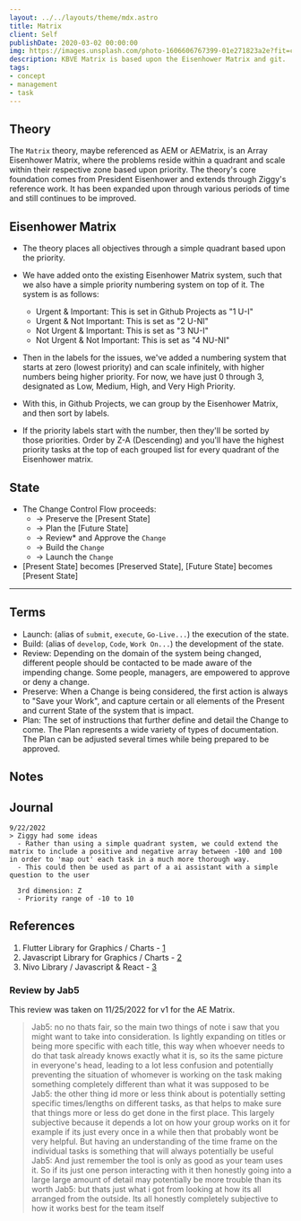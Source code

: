```yaml
---
layout: ../../layouts/theme/mdx.astro
title: Matrix
client: Self
publishDate: 2020-03-02 00:00:00
img: https://images.unsplash.com/photo-1606606767399-01e271823a2e?fit=crop&w=1400&h=700&q=75
description: KBVE Matrix is based upon the Eisenhower Matrix and git.
tags:
- concept
- management
- task
---
```


## Theory

The `Matrix` theory, maybe referenced as AEM or AEMatrix, is an Array Eisenhower Matrix, where the problems reside within a quadrant and scale within their respective zone based upon priority.
The theory's core foundation comes from President Eisenhower and extends through Ziggy's reference work. It has been expanded upon through various periods of time and still continues to be improved.

## Eisenhower Matrix

- The theory places all objectives through a simple quadrant based upon the priority.

- We have added onto the existing Eisenhower Matrix system, such that we also have a simple priority
numbering system on top of it. The system is as follows:
  - Urgent & Important: This is set in Github Projects as "1 U-I"
  - Urgent & Not Important: This is set as "2 U-NI"
  - Not Urgent & Important: This is set as "3 NU-I"
  - Not Urgent & Not Important: This is set as "4 NU-NI"

- Then in the labels for the issues, we've added a numbering system that starts at zero (lowest priority) and can scale infinitely, with higher numbers being higher priority. For now, we have just 0 through 3, designated as Low, Medium, High, and Very High Priority.
- With this, in Github Projects, we can group by the Eisenhower Matrix, and then sort by labels.
- If the priority labels start with the number, then they'll be sorted by those priorities. Order by Z-A (Descending) and you'll have the highest priority tasks at the top of each grouped list for every quadrant of the Eisenhower matrix.

## State

- The Change Control Flow proceeds:
  - -> Preserve the [Present State]
  - -> Plan the [Future State]
  - -> Review* and Approve the `Change`
  - -> Build the `Change`
  - -> Launch the `Change`
- [Present State] becomes [Preserved State], [Future State] becomes [Present State]

* * *

## Terms

- Launch: (alias of `submit`, `execute`, `Go-Live...`) the execution of the state.
- Build: (alias of `develop`, `Code`, `Work On...`) the development of the state.
- Review: Depending on the domain of the system being changed, different people should be contacted to be made aware of the impending change. Some people, managers, are empowered to approve or deny a change.
- Preserve: When a Change is being considered, the first action is always to "Save your Work", and capture certain or all elements of the Present and current State of the system that is impact.
- Plan: The set of instructions that further define and detail the Change to come. The Plan represents a wide variety of types of documentation. The Plan can be adjusted several times while being prepared to be approved.

## Notes

## Journal

``` 
9/22/2022
> Ziggy had some ideas
  - Rather than using a simple quadrant system, we could extend the matrix to include a positive and negative array between -100 and 100 in order to 'map out' each task in a much more thorough way.
  - This could then be used as part of a ai assistant with a simple question to the user

  3rd dimension: Z
  - Priority range of -10 to 10
```

## References

1. Flutter Library for Graphics / Charts - [1](https://pub.dev/packages/graphic)
2. Javascript Library for Graphics / Charts - [2](https://d3js.org/)
3. Nivo Library / Javascript & React - [3](https://nivo.rocks/)

### Review by Jab5

This review was taken on 11/25/2022 for v1 for the AE Matrix.

>Jab5: no no thats fair, so the main two things of note i saw that you might want to take into consideration. Is lightly expanding on titles or being more specific with each title, this way when whoever needs to do that task already knows exactly what it is, so its the same picture in everyone's head, leading to a lot less confusion and potentially preventing the situation of whomever is working on the task making something completely different than what it was supposed to be
>Jab5: the other thing id more or less think about is potentially setting specific times/lengths on different tasks, as that helps to make sure that things more or less do get done in the first place. This largely subjective because it depends a lot on how your group works on it for example if its just every once in a while then that probably wont be very helpful. But having an understanding of the time frame on the individual tasks is something that will always potentially be useful
>Jab5: And just remember the tool is only as good as your team uses it. So if its just one person interacting with it then honestly going into a large large amount of detail may potentially be more trouble than its worth
>Jab5: but thats just what i got from looking at how its all arranged from the outside. Its all honestly completely subjective to how it works best for the team itself
